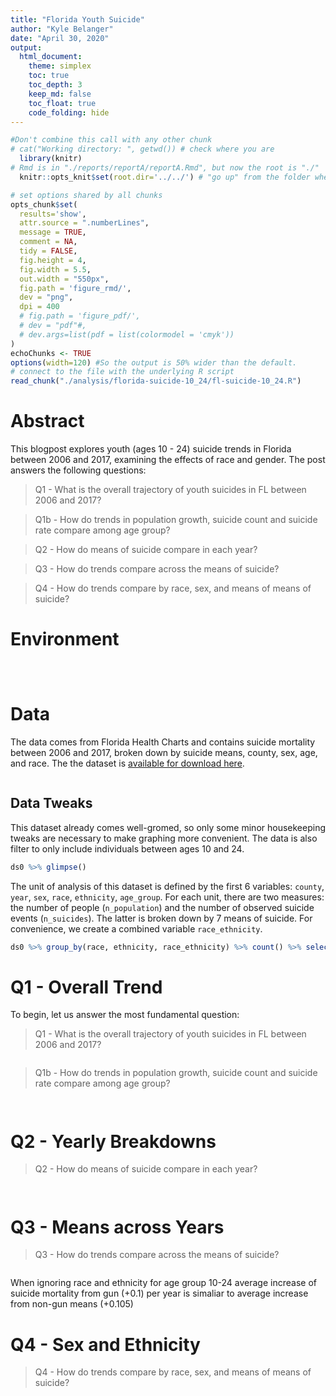 ```yaml
---
title: "Florida Youth Suicide"
author: "Kyle Belanger"
date: "April 30, 2020"
output:
  html_document:
    theme: simplex
    toc: true
    toc_depth: 3
    keep_md: false
    toc_float: true
    code_folding: hide
---
```


<!-- These two chunks should be added in the beginning of every .Rmd that you want to source an .R script -->
<!--  The 1st mandatory chunck  -->
<!--  Set the working directory to the repository's base directory -->
```r
#Don't combine this call with any other chunk 
# cat("Working directory: ", getwd()) # check where you are
  library(knitr)
# Rmd is in "./reports/reportA/reportA.Rmd", but now the root is "./"
  knitr::opts_knit$set(root.dir='../../') # "go up" from the folder where this .Rmd is save until you arrive at the root/working directory
```

<!--  The 2nd mandatory chunck  -->
<!-- Set the report-wide options, and point to the external code file. -->
```r
# set options shared by all chunks
opts_chunk$set(
  results='show', 
  attr.source = ".numberLines",
  message = TRUE,
  comment = NA, 
  tidy = FALSE,
  fig.height = 4, 
  fig.width = 5.5, 
  out.width = "550px",
  fig.path = 'figure_rmd/',     
  dev = "png",
  dpi = 400
  # fig.path = 'figure_pdf/',     
  # dev = "pdf"#,
  # dev.args=list(pdf = list(colormodel = 'cmyk'))
)
echoChunks <- TRUE
options(width=120) #So the output is 50% wider than the default.
# connect to the file with the underlying R script  
read_chunk("./analysis/florida-suicide-10_24/fl-suicide-10_24.R")

```

# Abstract

<!-- NEED TO UPDATE  -->

This blogpost explores youth (ages 10 - 24) suicide trends in Florida between 2006 and 2017, examining the effects of race and gender. The post answers the following questions:  

> Q1 - What is the overall trajectory of youth suicides in FL between 2006 and 2017? 

> Q1b - How do trends in population growth, suicide count and suicide rate compare among age group? 

> Q2 - How do means of suicide compare in each year? 

> Q3 - How do trends compare across the means of suicide?

> Q4 - How do trends compare by race, sex, and means of means of suicide?

# Environment
<!-- Load 'sourced' R files.  Suppress the output when loading packages. --> 
```r
```

```r
```
 
```r
```

# Data  

The data comes from Florida Health Charts and contains suicide mortality between 2006 and 2017, broken down by suicide means, county, sex, age, and race. The the dataset is [available for download here](https://github.com/dss-hmi/suicide-prevention-2019/blob/b225979bad5e4728d7a594fd455ab929d3ccafb0/data-public/derived/9-population-suicide.csv).  

```r
```


## Data Tweaks
This dataset already comes  well-gromed, so only some minor housekeeping tweaks are necessary to make graphing more convenient. The data is also filter to only include individuals between ages 10 and 24.
```r
ds0 %>% glimpse()
```

The unit of analysis of this dataset is defined by the first 6 variables: `county`, `year`, `sex`, `race`, `ethnicity`, `age_group`. For each unit, there are two measures: the number of people (`n_population`) and the number of observed suicide events (`n_suicides`). The latter is broken down by 7 means of suicide. For convenience, we create a combined variable `race_ethnicity`.

```r
ds0 %>% group_by(race, ethnicity, race_ethnicity) %>% count() %>% select(-n)
```

# Q1 - Overall Trend

To begin, let us answer the most fundamental question: 

> Q1 - What is the overall trajectory of youth suicides in FL between 2006 and 2017? 

```r
```

> Q1b - How do trends in population growth, suicide count and suicide rate compare among age group? 

```r
```

```r
```

# Q2 - Yearly Breakdowns

> Q2 - How do means of suicide compare in each year? 

```r
```

```r
```

# Q3 - Means across Years 

> Q3 - How do trends compare across the means of suicide?

```r
```

When ignoring race and ethnicity for age group 10-24 average increase of suicide mortality from gun (+0.1) per year is simaliar to average increase from non-gun means (+0.105)

# Q4 - Sex and Ethnicity

> Q4 - How do trends compare by race, sex, and means of means of suicide?

```r
```





